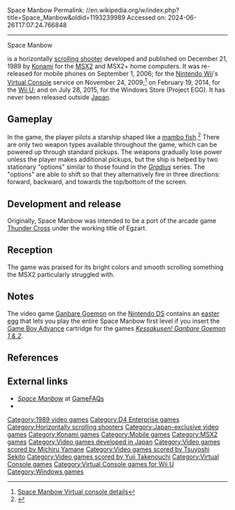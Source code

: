 Space Manbow
Permalink: //en.wikipedia.org/w/index.php?title=Space_Manbow&oldid=1193239989
Accessed on: 2024-06-26T17:07:24.766848



------
Space Manbow
{{Infobox video game
|title      = Space Manbow
|image      = Space Manbow Cover.jpg
|developer  = [[Konami]]
|publisher  = [[Konami]]
|producer   = Hiromi Sumida<br/>Naoki Satō
|programmer = Ritsushi Sagisaka<br/>Toshiya Adachi
|artist     = Hiroshi Makitani<br/>Tetsurou Eguchi<br/>Tomiharu Kinoshita
|composer   = [[Michiru Yamane]]<br/>[[Tsuyoshi Sekito]]<br/>[[Yuji Takenouchi]]
|platforms  = [[MSX2]]/[[MSX2+]], [[Mobile phone]]
|released   = '''MSX2/MSX2+'''{{vgrelease|JP|December 21, 1989}} '''Mobile phone'''{{vgrelease|JP|September 1, 2006}}
|genre      = [[Scrolling shooter]]
|modes      = [[Single-player]]
}}

{{nihongo foot|'''''Space Manbow'''''|スペースマンボウ|''Supēsu Manbō''||lead=yes|group=lower-alpha}} is a horizontally [[scrolling shooter]] developed and published on December 21, 1989 by [[Konami]] for the [[MSX2]] and MSX2+ home computers. It was re-released for mobile phones on September 1, 2006; for the [[Nintendo Wii]]'s [[Virtual Console]] service on November 24, 2009;<ref name=Nintendolife>[http://vc.nintendolife.com/games/msx/space_manbow Space Manbow Virtual console details]</ref> on February 19, 2014, for the [[Wii U]]; and on July 28, 2015, for the Windows Store (Project EGG). It has never been released outside [[Japan]].

== Gameplay ==
{{Expand section|date=September 2022}}
In the game, the player pilots a starship shaped like a [[Sharptail mola|mambo fish]].<ref name=HG101>{{cite web |url=http://hardcoregaming101.net/konamishooters/konamishooters5.htm |title=Konami Shoot Em Ups: MSX Shooters |author=Kurt Kalata |date= |work=Hardcore Gaming 101 |publisher= |accessdate=November 25, 2011}}</ref> There are only two weapon types available throughout the game, which can be powered up through standard pickups. The weapons gradually lose power unless the player makes additional pickups, but the ship is helped by two stationary "options" similar to those found in the ''[[Gradius]]'' series. The "options" are able to shift so that they alternatively fire in three directions: forward, backward, and towards the top/bottom of the screen.

== Development and release ==
{{Expand section|date=September 2022}}
Originally, Space Manbow was intended to be a port of the arcade game [[Thunder Cross (video game)|Thunder Cross]] under the working title of Egzart.

== Reception ==
{{Expand section|date=September 2022}}
The game was praised for its bright colors and smooth scrolling something the MSX2 particularly struggled with.

== Notes ==
The video game [[Ganbare Goemon]] on the [[Nintendo DS]] contains an [[Easter egg (media)|easter egg]] that lets you play the entire Space Manbow first level if you insert the [[Game Boy Advance]] cartridge for the games ''[[Kessakusen! Ganbare Goemon 1 & 2]].''{{notelist}}

== References ==
{{reflist}}

== External links ==
{{Portal|1980s|Japan|Video games}}

* [https://gamefaqs.gamespot.com/msx/917251-space-manbow ''Space Manbow''] at [[GameFAQs]]
* {{moby game|id=/space-manbow|name=''Space Manbow''}}

{{DEFAULTSORT:Space Manbow}}
[[Category:1989 video games]]
[[Category:D4 Enterprise games]]
[[Category:Horizontally scrolling shooters]]
[[Category:Japan-exclusive video games]]
[[Category:Konami games]]
[[Category:Mobile games]]
[[Category:MSX2 games]]
[[Category:Video games developed in Japan]]
[[Category:Video games scored by Michiru Yamane]]
[[Category:Video games scored by Tsuyoshi Sekito]]
[[Category:Video games scored by Yuji Takenouchi]]
[[Category:Virtual Console games]]
[[Category:Virtual Console games for Wii U]]
[[Category:Windows games]]


{{scroll-shooter-videogame-stub}}